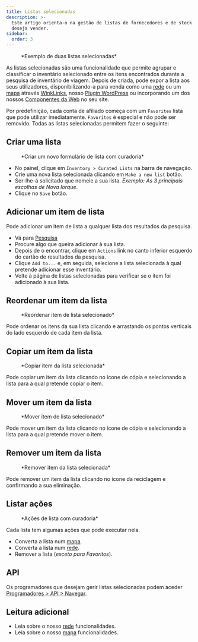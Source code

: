 ```yaml
---
title: Listas selecionadas
description: >-
  Este artigo orienta-o na gestão de listas de fornecedores e de stock que
  deseja vender.
sidebar:
  order: 3
---
```


<figure>
  <CloudinaryImage width="700" height="225" resize="scale" quality="best" alt="Listas selecionadas" src="academy/curated-lists" errorImage="noimage_opaque_nyrtl0.png" />

  <figcaption>*Exemplo de duas listas selecionadas*</figcaption>
</figure>


As listas selecionadas são uma funcionalidade que permite agrupar e classificar o inventário selecionado entre os itens encontrados durante a pesquisa de inventário de viagem.
Depois de criada, pode expor a lista aos seus utilizadores, disponibilizando-a para venda como uma [rede](/studio/grids) ou um [mapa](/studio/maps) através [WinkLinks](/link-manager/wink-links), nosso [Plugin WordPress](/developers/wordpress/) ou incorporando um dos nossos [Componentes da Web](/developers/web-components) no seu site.

Por predefinição, cada conta de afiliado começa com um `Favorites` lista que pode utilizar imediatamente. `Favorites` é especial e não pode ser removido.
Todas as listas selecionadas permitem fazer o seguinte:

## Criar uma lista

<figure>
  <CloudinaryImage width="350" height="219" resize="scale" quality="best" alt="Criar lista com curadoria" src="academy/create-curated-list" errorImage="noimage_opaque_nyrtl0.png" />

  <figcaption>*Criar um novo formulário de lista com curadoria*</figcaption>
</figure>


* No painel, clique em `Inventory > Curated Lists` na barra de navegação.
* Crie uma nova lista selecionada clicando em `Make a new list` botão.
* Ser-lhe-á solicitado que nomeie a sua lista. *Exemplo: As 3 principais escolhas de Nova Iorque*.
* Clique no `Save` botão.

## Adicionar um item de lista

Pode adicionar um item de lista a qualquer lista dos resultados da pesquisa.

* Vá para [Pesquisa](/studio/search)
* Procure algo que queira adicionar à sua lista.
* Depois de o encontrar, clique em `Actions` link no canto inferior esquerdo do cartão de resultados da pesquisa.
* Clique `Add to...` e, em seguida, selecione a lista selecionada à qual pretende adicionar esse inventário.
* Volte à página de listas selecionadas para verificar se o item foi adicionado à sua lista.

## Reordenar um item da lista

<figure>
  <CloudinaryImage width="350" height="183" resize="scale" quality="best" alt="Reordenar item de lista selecionado" src="academy/reorder-curated-list" errorImage="noimage_opaque_nyrtl0.png" />

  <figcaption>*Reordenar item de lista selecionado*</figcaption>
</figure>


Pode ordenar os itens da sua lista clicando e arrastando os pontos verticais do lado esquerdo de cada item da lista.

## Copiar um item da lista

<figure>
  <CloudinaryImage width="450" height="178" resize="scale" quality="best" alt="Copiar para o item de lista selecionado" src="academy/copy-to-curated-list" errorImage="noimage_opaque_nyrtl0.png" />

  <figcaption>*Copiar item da lista selecionada*</figcaption>
</figure>


Pode copiar um item da lista clicando no ícone de cópia e selecionando a lista para a qual pretende copiar o item.

## Mover um item da lista

<figure>
  <CloudinaryImage width="450" height="173" resize="scale" quality="best" alt="Mover item de lista selecionado" src="academy/move-to-curated-list" errorImage="noimage_opaque_nyrtl0.png" />

  <figcaption>*Mover item de lista selecionado*</figcaption>
</figure>


Pode mover um item da lista clicando no ícone de cópia e selecionando a lista para a qual pretende mover o item.

## Remover um item da lista

<figure>
  <CloudinaryImage width="350" height="216" resize="scale" quality="best" alt="Remover item da lista selecionada" src="academy/remove-curated-list-item" errorImage="noimage_opaque_nyrtl0.png" />

  <figcaption>*Remover item da lista selecionada*</figcaption>
</figure>


Pode remover um item da lista clicando no ícone da reciclagem e confirmando a sua eliminação.

## Listar ações

<figure>
  <CloudinaryImage width="350" height="183" resize="scale" quality="best" alt="Ações de lista com curadoria" src="academy/curated-list-actions" errorImage="noimage_opaque_nyrtl0.png" />

  <figcaption>*Ações de lista com curadoria*</figcaption>
</figure>


Cada lista tem algumas ações que pode executar nela.

* Converta a lista num [mapa](/studio/maps).
* Converta a lista num [rede](/studio/grids).
* Remover a lista (*exceto para Favoritos*).

## API

Os programadores que desejam gerir listas selecionadas podem aceder [Programadores > API > Navegar](/developers/apis/#browse-api).

## Leitura adicional

* Leia sobre o nosso [rede](/studio/grids) funcionalidades.
* Leia sobre o nosso [mapa](/studio/maps) funcionalidades.

